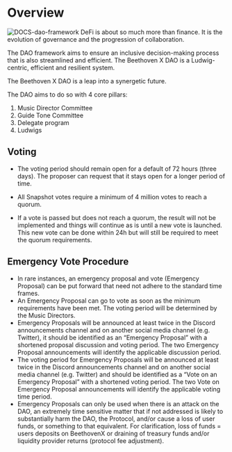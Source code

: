 # Overview
![DOCS-dao-framework](https://user-images.githubusercontent.com/109503546/218389464-63fcf3df-a39d-429c-9519-b16618568bb2.png)
DeFi is about so much more than finance. It is the evolution of governance and the progression of collaboration.

The DAO framework aims to ensure an inclusive decision-making process that is also streamlined and efficient. The Beethoven X DAO is a Ludwig-centric, efficient and resilient system.

The Beethoven X DAO is a leap into a synergetic future.

The DAO aims to do so with 4 core pillars:

1) Music Director Committee 
2) Guide Tone Committee 
3) Delegate program 
4) Ludwigs

## Voting 
* The voting period should remain open for a default of 72 hours (three days). The proposer can request that it stays open for a longer period of time.

* All Snapshot votes require a minimum of 4 million votes to reach a quorum.

* If a vote is passed but does not reach a quorum, the result will not be implemented and things will continue as is until a new vote is launched. This new vote can be done within 24h but will still be required to meet the quorum requirements.


## Emergency Vote Procedure
* In rare instances, an emergency proposal and vote (Emergency Proposal) can be put forward that need not adhere to the standard time frames. 
* An Emergency Proposal can go to vote as soon as the minimum requirements have been met. The voting period will be determined by the Music Directors.
* Emergency Proposals will be announced at least twice in the Discord announcements channel and on another social media channel (e.g. Twitter), it should be identified as an “Emergency Proposal” with a shortened proposal discussion and voting period. The two Emergency Proposal announcements will identify the applicable discussion period.
* The voting period for Emergency Proposals will be announced at least twice in the Discord announcements channel and on another social media channel (e.g. Twitter) and should be identified as a “Vote on an Emergency Proposal” with a shortened voting period. The two Vote on Emergency Proposal announcements will identify the applicable voting time period.
* Emergency Proposals can only be used when there is an attack on the DAO, an extremely time sensitive matter that if not addressed is likely to substantially harm the DAO, the Protocol, and/or cause a loss of user funds, or something to that equivalent.
For clarification, loss of funds = users deposits on BeethovenX or draining of treasury funds and/or liquidity provider returns (protocol fee adjustment).
